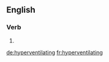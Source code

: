 ==English==

===Verb===
{{head|en}}

# {{present participle of|hyperventilate}}

[[de:hyperventilating]]
[[fr:hyperventilating]]